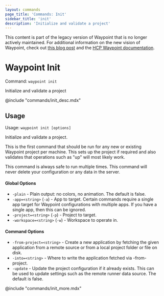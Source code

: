 ```yaml
---
layout: commands
page_title: 'Commands: Init'
sidebar_title: 'init'
description: 'Initialize and validate a project'
---
```


<Warning>

This content is part of the legacy version of Waypoint that is no longer actively maintained. For additional information on the new vision of Waypoint, check out [this blog post](https://www.hashicorp.com/blog/a-new-vision-for-hcp-waypoint) and the [HCP Waypoint documentation](/hcp/docs/waypoint).

</Warning>

# Waypoint Init

Command: `waypoint init`

Initialize and validate a project

@include "commands/init_desc.mdx"

## Usage

Usage: `waypoint init [options]`

Initialize and validate a project.

This is the first command that should be run for any new or existing
Waypoint project per machine. This sets up the project if required and
also validates that operations such as "up" will most likely work.

This command is always safe to run multiple times. This command will never
delete your configuration or any data in the server.

#### Global Options

- `-plain` - Plain output: no colors, no animation. The default is false.
- `-app=<string>` (`-a`) - App to target. Certain commands require a single app target for Waypoint configurations with multiple apps. If you have a single app, then this can be ignored.
- `-project=<string>` (`-p`) - Project to target.
- `-workspace=<string>` (`-w`) - Workspace to operate in.

#### Command Options

- `-from-project=<string>` - Create a new application by fetching the given application from a remote source or from a local project folder or file on disk.
- `-into=<string>` - Where to write the application fetched via -from-project.
- `-update` - Update the project configuration if it already exists. This can be used to update settings such as the remote runner data source. The default is false.

@include "commands/init_more.mdx"
